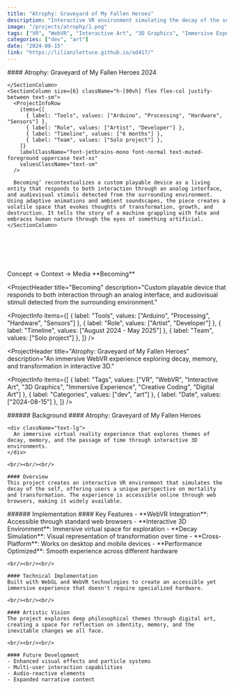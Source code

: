 ```yaml
---
title: "Atrophy: Graveyard of My Fallen Heroes"
description: "Interactive VR environment simulating the decay of the self. Accessible online via web."
image: "/projects/atrophy/1.png"
tags: ["VR", "WebVR", "Interactive Art", "3D Graphics", "Immersive Experience", "Creative Coding", "Digital Art"]
categories: ["dev", "art"]
date: "2024-08-15"
link: "https://lilianzlettuce.github.io/ad417/"
---
```


<Section className="w-full h-[90vh] flex justify-center items-center">
  <MDXMedia 
    src="/projects/atrophy/1.png" 
    alt="Hero" 
    preset="header"
    width={3754}
    height={2835}
    frame="none"
    className="w-4/5"
  />
</Section>

<Section className="mt-20 w-full md:w-[85%] lg:w-[90%] ml-0 md:ml-15 lg:ml-0 text-sm">
  <SplitSection className="my-2 mb-8 gap-2">
    <SectionColumn size={6}>
      #### Atrophy: Graveyard of My Fallen Heroes
      2024
      
    </SectionColumn>
    <SectionColumn size={6} className="h-[90vh] flex flex-col justify-between text-sm">
      <ProjectInfoRow
        items={[
          { label: "Tools", values: ["Arduino", "Processing", "Hardware", "Sensors"] },
          { label: "Role", values: ["Artist", "Developer"] },
          { label: "Timeline", values: ["6 months"] },
          { label: "Team", values: ["Solo project"] },
        ]}
        labelClassName="font-jetbrains-mono font-normal text-muted-foreground uppercase text-xs"
        valuesClassName="text-sm"
      />

      Becoming’ recontextualizes a custom playable device as a living entity that responds to both interaction through an analog interface, and audiovisual stimuli detected from the surrounding environment. Using adaptive animations and ambient soundscapes, the piece creates a volatile space that evokes thoughts of transformation, growth, and destruction. It tells the story of a machine grappling with fate and embraces human nature through the eyes of something artificial.
    </SectionColumn>
  </SplitSection>
</Section>

<br/><br/><br/><br/>

<SplitSection className="text-xs font-mono">
  Concept → Context → Media
</SplitSection>

<SplitSection className="text-xs">
  <SectionColumn size={3}>
    **Becoming**
  </SectionColumn>
  <SectionColumn size={12}>
    <MDXMedia 
      src="/projects/becoming/projection-1.webp" 
      alt="Hero" 
      preset="header"
      width={3754}
      height={2835}
      frame="none"
      className="w-4/5"
    />
  </SectionColumn>
  <SectionColumn size={2}>
  </SectionColumn>
</SplitSection>

<ProjectHeader
  title="Becoming"
  description="Custom playable device that responds to both interaction through an analog interface, and audiovisual stimuli detected from the surrounding environment."
>
  <ProjectInfo
    items={[
      { label: "Tools", values: ["Arduino", "Processing", "Hardware", "Sensors"] },
      { label: "Role", values: ["Artist", "Developer"] },
      { label: "Timeline", values: ["August 2024 - May 2025"] },
      { label: "Team", values: ["Solo project"] },
    ]}
  />
</ProjectHeader>

<ProjectHeader
  title="Atrophy: Graveyard of My Fallen Heroes"
  description="An immersive WebVR experience exploring decay, memory, and transformation in interactive 3D."
>
  <ProjectInfo
    items={[
      { label: "Tags", values: ["VR", "WebVR", "Interactive Art", "3D Graphics", "Immersive Experience", "Creative Coding", "Digital Art"] },
      { label: "Categories", values: ["dev", "art"] },
      { label: "Date", values: ["2024-08-15"] },
    ]}
  />
</ProjectHeader>

<SplitSection>
  <SectionColumn size={4}>
    ###### Background
  </SectionColumn>
  <SectionColumn size={12}>
    #### Atrophy: Graveyard of My Fallen Heroes

    <div className="text-lg">
      An immersive virtual reality experience that explores themes of decay, memory, and the passage of time through interactive 3D environments.
    </div>

    <br/><br/><br/>

    #### Overview
    This project creates an interactive VR environment that simulates the decay of the self, offering users a unique perspective on mortality and transformation. The experience is accessible online through web browsers, making it widely available.
  </SectionColumn>
  <SectionColumn size={2}>
  </SectionColumn>
</SplitSection>

<SplitSection>
  <SectionColumn size={4}>
    ###### Implementation
  </SectionColumn>
  <SectionColumn size={12}>
    #### Key Features
    - **WebVR Integration**: Accessible through standard web browsers
    - **Interactive 3D Environment**: Immersive virtual space for exploration
    - **Decay Simulation**: Visual representation of transformation over time
    - **Cross-Platform**: Works on desktop and mobile devices
    - **Performance Optimized**: Smooth experience across different hardware

    <br/><br/><br/>

    #### Technical Implementation
    Built with WebGL and WebVR technologies to create an accessible yet immersive experience that doesn't require specialized hardware.

    <br/><br/><br/>

    #### Artistic Vision
    The project explores deep philosophical themes through digital art, creating a space for reflection on identity, memory, and the inevitable changes we all face.

    <br/><br/><br/>

    #### Future Development
    - Enhanced visual effects and particle systems
    - Multi-user interaction capabilities
    - Audio-reactive elements
    - Expanded narrative content
  </SectionColumn>
  <SectionColumn size={2}>
  </SectionColumn>
</SplitSection>